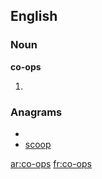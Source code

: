 ==English==

===Noun===
'''co-ops'''

# {{plural of|[[co-op]]}}

===Anagrams===
* {{alphagram|coops}}
* [[scoop#English|scoop]]


[[ar:co-ops]]
[[fr:co-ops]]